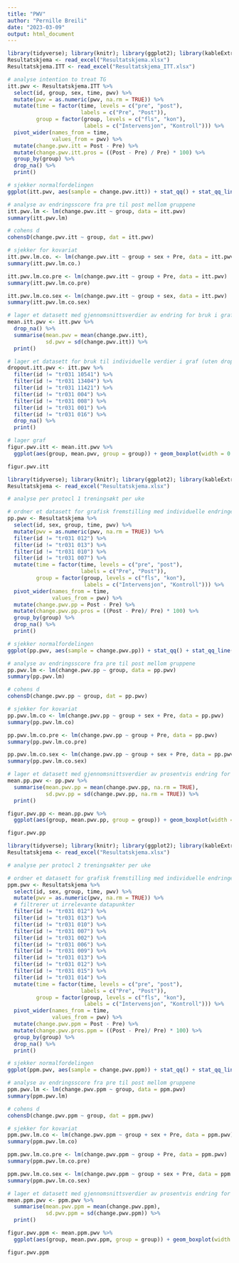 ```yaml
---
title: "PWV"
author: "Pernille Breili"
date: "2023-03-09"
output: html_document
---
```


```r
library(tidyverse); library(knitr); library(ggplot2); library(kableExtra); library(readxl); library(dplyr); library(flextable); library(pbkrtest); library(broom)
Resultatskjema <- read_excel("Resultatskjema.xlsx")
Resultatskjema.ITT <- read_excel("Resultatskjema_ITT.xlsx")

# analyse intention to treat TG
itt.pwv <- Resultatskjema.ITT %>%
  select(id, group, sex, time, pwv) %>%
  mutate(pwv = as.numeric(pwv, na.rm = TRUE)) %>%
  mutate(time = factor(time, levels = c("pre", "post"),
                       labels = c("Pre", "Post")),
         group = factor(group, levels = c("fls", "kon"),
                        labels = c("Intervensjon", "Kontroll"))) %>% 
  pivot_wider(names_from = time,
              values_from = pwv) %>%
  mutate(change.pwv.itt = Post - Pre) %>%
  mutate(change.pwv.itt.pros = ((Post - Pre) / Pre) * 100) %>%
  group_by(group) %>%
  drop_na() %>%
  print()

# sjekker normalfordelingen 
ggplot(itt.pwv, aes(sample = change.pwv.itt)) + stat_qq() + stat_qq_line(col = "red")

# analyse av endringsscore fra pre til post mellom gruppene
itt.pwv.lm <- lm(change.pwv.itt ~ group, data = itt.pwv)
summary(itt.pwv.lm)

# cohens d
cohensD(change.pwv.itt ~ group, dat = itt.pwv)

# sjekker for kovariat
itt.pwv.lm.co. <- lm(change.pwv.itt ~ group + sex + Pre, data = itt.pwv)
summary(itt.pwv.lm.co.)

itt.pwv.lm.co.pre <- lm(change.pwv.itt ~ group + Pre, data = itt.pwv)
summary(itt.pwv.lm.co.pre)

itt.pwv.lm.co.sex <- lm(change.pwv.itt ~ group + sex, data = itt.pwv)
summary(itt.pwv.lm.co.sex)

# lager et datasett med gjennomsnittsverdier av endring for bruk i graf
mean.itt.pwv <- itt.pwv %>%
  drop_na() %>%
  summarise(mean.pwv = mean(change.pwv.itt),
            sd.pwv = sd(change.pwv.itt)) %>%
  print()

# lager et datasett for bruk til individuelle verdier i graf (uten dropped out)
dropout.itt.pwv <- itt.pwv %>%
  filter(id != "tr031 10541") %>%
  filter(id != "tr031 13404") %>%
  filter(id != "tr031 11421") %>%
  filter(id != "tr031 004") %>%
  filter(id != "tr031 008") %>%
  filter(id != "tr031 001") %>%
  filter(id != "tr031 016") %>%
  drop_na() %>%
  print()

# lager graf
figur.pwv.itt <- mean.itt.pwv %>%
  ggplot(aes(group, mean.pwv, group = group)) + geom_boxplot(width = 0.3, fill = "white", colour = "black") + geom_errorbar(aes(ymin = mean.pwv - sd.pwv, ymax = mean.pwv + sd.pwv), width = 0.1) + theme_classic() + geom_point(data = dropout.itt.pwv, aes(group, change.pwv.itt), size = 2, alpha = 0.4) + labs(x = "Gruppe", y = "Endring i pulsbølgehastighet (m/s)") + geom_hline(yintercept = 0, linetype = "solid", color = "black") + theme(axis.title = element_text(size = 11), axis.text.x = element_text(size = 10), axis.text.y = element_text(size = 10)) + ylim(-3.5, 2)

figur.pwv.itt
```
```r
library(tidyverse); library(knitr); library(ggplot2); library(kableExtra); library(readxl); library(dplyr); library(flextable); library(pbkrtest); library(broom)
Resultatskjema <- read_excel("Resultatskjema.xlsx")

# analyse per protocl 1 treningsøkt per uke

# ordner et datasett for grafisk fremstilling med individuelle endringer fra pre til post i prosent og endringsscore for bruk i statistiske tester
pp.pwv <- Resultatskjema %>%
  select(id, sex, group, time, pwv) %>%
  mutate(pwv = as.numeric(pwv, na.rm = TRUE)) %>%
  filter(id != "tr031 012") %>% 
  filter(id != "tr031 013") %>% 
  filter(id != "tr031 010") %>% 
  filter(id != "tr031 007") %>% 
  mutate(time = factor(time, levels = c("pre", "post"),
                       labels = c("Pre", "Post")),
         group = factor(group, levels = c("fls", "kon"),
                        labels = c("Intervensjon", "Kontroll"))) %>% 
  pivot_wider(names_from = time,
              values_from = pwv) %>%
  mutate(change.pwv.pp = Post - Pre) %>%
  mutate(change.pwv.pp.pros = ((Post - Pre)/ Pre) * 100) %>%
  group_by(group) %>%
  drop_na() %>%
  print()

# sjekker normalfordelingen 
ggplot(pp.pwv, aes(sample = change.pwv.pp)) + stat_qq() + stat_qq_line(col = "red")

# analyse av endringsscore fra pre til post mellom gruppene
pp.pwv.lm <- lm(change.pwv.pp ~ group, data = pp.pwv)
summary(pp.pwv.lm)

# cohens d
cohensD(change.pwv.pp ~ group, dat = pp.pwv)

# sjekker for kovariat
pp.pwv.lm.co <- lm(change.pwv.pp ~ group + sex + Pre, data = pp.pwv)
summary(pp.pwv.lm.co)

pp.pwv.lm.co.pre <- lm(change.pwv.pp ~ group + Pre, data = pp.pwv)
summary(pp.pwv.lm.co.pre)

pp.pwv.lm.co.sex <- lm(change.pwv.pp ~ group + sex + Pre, data = pp.pwv)
summary(pp.pwv.lm.co.sex)

# lager et datasett med gjennomsnittsverdier av prosentvis endring for bruk i graf
mean.pp.pwv <- pp.pwv %>%
  summarise(mean.pwv.pp = mean(change.pwv.pp, na.rm = TRUE),
            sd.pwv.pp = sd(change.pwv.pp, na.rm = TRUE)) %>%
  print()

figur.pwv.pp <- mean.pp.pwv %>%
  ggplot(aes(group, mean.pwv.pp, group = group)) + geom_boxplot(width = 0.3, fill = "white", colour = "black") + geom_errorbar(aes(ymin = mean.pwv.pp - sd.pwv.pp, ymax = mean.pwv.pp + sd.pwv.pp), width = 0.1) + theme_classic() + geom_point(data = pp.pwv, aes(group, change.pwv.pp), size = 2, alpha = 0.4) + labs(x = "Gruppe", y = "Endring i pulsbølgehastighet (m/s)") + geom_hline(yintercept = 0, linetype = "solid", color = "black") + theme(axis.title = element_text(size = 11), axis.text.x = element_text(size = 10), axis.text.y = element_text(size = 10)) + ylim(-3.5, 2)

figur.pwv.pp
```
```r
library(tidyverse); library(knitr); library(ggplot2); library(kableExtra); library(readxl); library(dplyr); library(flextable); library(pbkrtest); library(broom); library(ggsignif)
Resultatskjema <- read_excel("Resultatskjema.xlsx")

# analyse per protocl 2 treningsøkter per uke

# ordner et datasett for grafisk fremstilling med individuelle endringer fra pre til post i prosent og endringsscore for bruk i statistiske tester
ppm.pwv <- Resultatskjema %>%
  select(id, sex, group, time, pwv) %>%
  mutate(pwv = as.numeric(pwv, na.rm = TRUE)) %>%
  # filtrerer ut irrelevante datapunkter
  filter(id != "tr031 012") %>% 
  filter(id != "tr031 013") %>% 
  filter(id != "tr031 010") %>% 
  filter(id != "tr031 007") %>% 
  filter(id != "tr031 002") %>% 
  filter(id != "tr031 006") %>% 
  filter(id != "tr031 009") %>% 
  filter(id != "tr031 013") %>% 
  filter(id != "tr031 012") %>%
  filter(id != "tr031 015") %>%
  filter(id != "tr031 014") %>%
  mutate(time = factor(time, levels = c("pre", "post"),
                       labels = c("Pre", "Post")),
         group = factor(group, levels = c("fls", "kon"),
                        labels = c("Intervensjon", "Kontroll"))) %>% 
  pivot_wider(names_from = time,
              values_from = pwv) %>%
  mutate(change.pwv.ppm = Post - Pre) %>%
  mutate(change.pwv.pros.ppm = ((Post - Pre)/ Pre) * 100) %>%
  group_by(group) %>%
  drop_na() %>%
  print()

# sjekker normalfordelingen 
ggplot(ppm.pwv, aes(sample = change.pwv.ppm)) + stat_qq() + stat_qq_line(col = "red")

# analyse av endringsscore fra pre til post mellom gruppene
ppm.pwv.lm <- lm(change.pwv.ppm ~ group, data = ppm.pwv)
summary(ppm.pwv.lm)

# cohens d
cohensD(change.pwv.ppm ~ group, dat = ppm.pwv)

# sjekker for kovariat
ppm.pwv.lm.co <- lm(change.pwv.ppm ~ group + sex + Pre, data = ppm.pwv)
summary(ppm.pwv.lm.co)

ppm.pwv.lm.co.pre <- lm(change.pwv.ppm ~ group + Pre, data = ppm.pwv)
summary(ppm.pwv.lm.co.pre)

ppm.pwv.lm.co.sex <- lm(change.pwv.ppm ~ group + sex + Pre, data = ppm.pwv)
summary(ppm.pwv.lm.co.sex)

# lager et datasett med gjennomsnittsverdier av prosentvis endring for bruk i graf
mean.ppm.pwv <- ppm.pwv %>%
  summarise(mean.pwv.ppm = mean(change.pwv.ppm),
            sd.pwv.ppm = sd(change.pwv.ppm)) %>%
  print()

figur.pwv.ppm <- mean.ppm.pwv %>%
  ggplot(aes(group, mean.pwv.ppm, group = group)) + geom_boxplot(width = 0.3, fill = "white", colour = "black") + geom_errorbar(aes(ymin = mean.pwv.ppm - sd.pwv.ppm, ymax = mean.pwv.ppm + sd.pwv.ppm), width = 0.1) + theme_classic() + geom_point(data = ppm.pwv, aes(group, change.pwv.ppm), size = 2, alpha = 0.4) + labs(x = "Gruppe", y = "Endring i pulsbølgehastighet (m/s)") + geom_hline(yintercept = 0, linetype = "solid", color = "black") + theme(axis.title = element_text(size = 11), axis.text.x = element_text(size = 10), axis.text.y = element_text(size = 10)) + ylim(-3.5, 2)

figur.pwv.ppm
```

